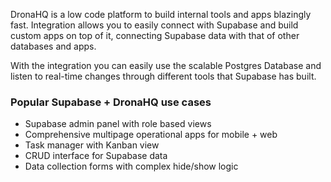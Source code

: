 DronaHQ is a low code platform to build internal tools and apps blazingly fast. Integration allows you to easily connect with Supabase and build custom apps on top of it, connecting Supabase data with that of other databases and apps.

With the integration you can easily use the scalable Postgres Database and listen to real-time changes through different tools that Supabase has built.

### Popular Supabase + DronaHQ use cases

- Supabase admin panel with role based views
- Comprehensive multipage operational apps for mobile + web
- Task manager with Kanban view
- CRUD interface for Supabase data
- Data collection forms with complex hide/show logic
